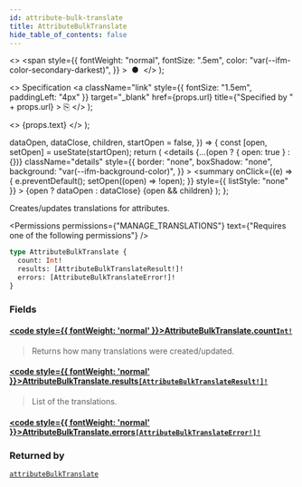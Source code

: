 ```yaml
---
id: attribute-bulk-translate
title: AttributeBulkTranslate
hide_table_of_contents: false
---
```


  <>
    <span
      style={{
        fontWeight: "normal",
        fontSize: ".5em",
        color: "var(--ifm-color-secondary-darkest)",
      }}
    >
      &nbsp;●&nbsp;
    </span>
  </>
);

  <>
    Specification
    <a
      className="link"
      style={{ fontSize: "1.5em", paddingLeft: "4px" }}
      target="\_blank"
      href={props.url}
      title={"Specified by " + props.url}
    >
      ⎘
    </a>
  </>
);

  <>
    <span className={props.class}>{props.text}</span>
  </>
);


  dataOpen,
  dataClose,
  children,
  startOpen = false,
}) => {
  const [open, setOpen] = useState(startOpen);
  return (
    <details
      {...(open ? { open: true } : {})}
      className="details"
      style={{
        border: "none",
        boxShadow: "none",
        background: "var(--ifm-background-color)",
      }}
    >
      <summary
        onClick={(e) => {
          e.preventDefault();
          setOpen((open) => !open);
        }}
        style={{ listStyle: "none" }}
      >
        {open ? dataOpen : dataClose}
      </summary>
      {open && children}
    </details>
  );
};

Creates/updates translations for attributes.

<Badge text="Added in Saleor 3.14" class="secondary margin-bottom--sm" />

<FeaturePreview />

<Permissions
  permissions={"MANAGE_TRANSLATIONS"}
  text={"Requires one of the following permissions"}
/>

```graphql
type AttributeBulkTranslate {
  count: Int!
  results: [AttributeBulkTranslateResult!]!
  errors: [AttributeBulkTranslateError!]!
}
```

### Fields

#### [<code style={{ fontWeight: 'normal' }}>AttributeBulkTranslate.<b>count</b></code>](#)<Bullet />[`Int!`](../../../api-reference/miscellaneous/scalars/int) <Badge class="badge badge--secondary" text="non-null"/> <Badge class="badge badge--secondary" text="scalar"/>

> Returns how many translations were created/updated.

#### [<code style={{ fontWeight: 'normal' }}>AttributeBulkTranslate.<b>results</b></code>](#)<Bullet />[`[AttributeBulkTranslateResult!]!`](../../../api-reference/attributes/objects/attribute-bulk-translate-result) <Badge class="badge badge--secondary" text="non-null"/> <Badge class="badge badge--secondary" text="object"/>

> List of the translations.

#### [<code style={{ fontWeight: 'normal' }}>AttributeBulkTranslate.<b>errors</b></code>](#)<Bullet />[`[AttributeBulkTranslateError!]!`](../../../api-reference/miscellaneous/objects/attribute-bulk-translate-error) <Badge class="badge badge--secondary" text="non-null"/> <Badge class="badge badge--secondary" text="object"/>

>

### Returned by

[`attributeBulkTranslate`](../../../api-reference/attributes/mutations/attribute-bulk-translate) <Badge class="badge badge--secondary" text="mutation"/>


